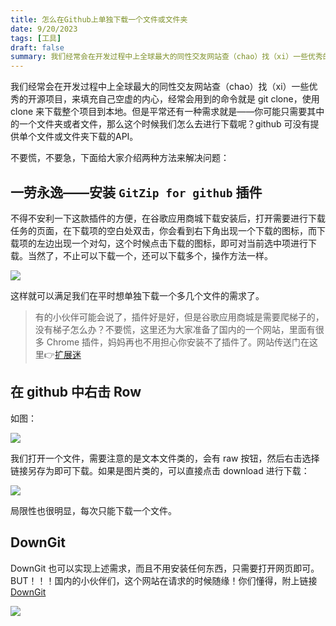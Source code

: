 ```yaml
---
title: 怎么在Github上单独下载一个文件或文件夹
date: 9/20/2023
tags: [工具]
draft: false
summary: 我们经常会在开发过程中上全球最大的同性交友网站查（chao）找（xi）一些优秀的开源项目，来填充自己空虚的内心，经常会用到的命令就是 git clone，使用 clone 来下载整个项目到本地。但是平常还有一种需求就是——你可能只需要其中的一个文件夹或者文件，那么这个时候我们怎么去进行下载呢？github 可没有提供单个文件或文件夹下载的API。
---
```


我们经常会在开发过程中上全球最大的同性交友网站查（chao）找（xi）一些优秀的开源项目，来填充自己空虚的内心，经常会用到的命令就是 git clone，使用 clone 来下载整个项目到本地。但是平常还有一种需求就是——你可能只需要其中的一个文件夹或者文件，那么这个时候我们怎么去进行下载呢？github 可没有提供单个文件或文件夹下载的API。

不要慌，不要急，下面给大家介绍两种方法来解决问题：

## 一劳永逸——安装 `GitZip for github` 插件

不得不安利一下这款插件的方便，在谷歌应用商城下载安装后，打开需要进行下载任务的页面，在下载项的空白处双击，你会看到右下角出现一个下载的图标，而下载项的左边出现一个对勾，这个时候点击下载的图标，即可对当前选中项进行下载。当然了，不止可以下载一个，还可以下载多个，操作方法一样。

![](https://note.ihsxu.com/api/imgs/1695051777824.webp)

这样就可以满足我们在平时想单独下载一个多几个文件的需求了。

> 有的小伙伴可能会说了，插件好是好，但是谷歌应用商城是需要爬梯子的，没有梯子怎么办？不要慌，这里还为大家准备了国内的一个网站，里面有很多 Chrome 插件，妈妈再也不用担心你安装不了插件了。网站传送门在这里👉[扩展迷](https://www.extfans.com/)

## 在 github 中右击 Row

如图：

![](https://note.ihsxu.com/api/imgs/1695051833643.webp)

我们打开一个文件，需要注意的是文本文件类的，会有 raw 按钮，然后右击选择链接另存为即可下载。如果是图片类的，可以直接点击 download 进行下载：

![](https://note.ihsxu.com/api/imgs/1695051847861.webp)

局限性也很明显，每次只能下载一个文件。

## DownGit

DownGit 也可以实现上述需求，而且不用安装任何东西，只需要打开网页即可。BUT！！！国内的小伙伴们，这个网站在请求的时候随缘！你们懂得，附上链接[DownGit](https://minhaskamal.github.io/DownGit/#/home)

![](https://note.ihsxu.com/api/imgs/1695051857650.webp)


